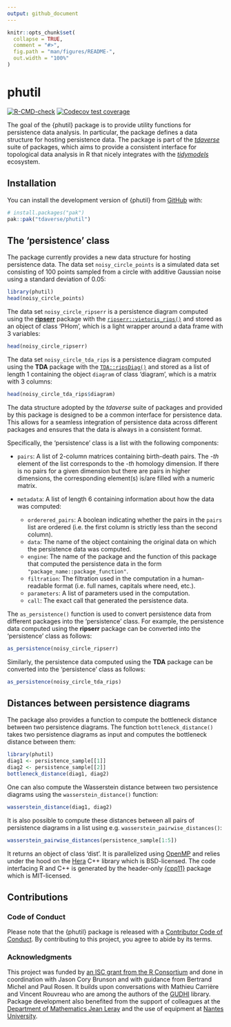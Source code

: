 ```yaml
---
output: github_document
---
```


<!-- README.md is generated from README.Rmd. Please edit that file -->

```r
knitr::opts_chunk$set(
  collapse = TRUE,
  comment = "#>",
  fig.path = "man/figures/README-",
  out.width = "100%"
)
```

# phutil

<!-- badges: start -->
[![R-CMD-check](https://github.com/tdaverse/phutil/actions/workflows/R-CMD-check.yaml/badge.svg)](https://github.com/tdaverse/phutil/actions/workflows/R-CMD-check.yaml)
[![Codecov test coverage](https://codecov.io/gh/tdaverse/phutil/graph/badge.svg)](https://app.codecov.io/gh/tdaverse/phutil)
<!-- badges: end -->

The goal of the {phutil} package is to provide utility functions for
persistence data analysis. In particular, the package defines a data structure
for hosting persistence data. The package is part of the
[*tdaverse*](https://github.com/tdaverse) suite of packages, which aims to
provide a consistent interface for topological data analysis in R that nicely
integrates with the [*tidymodels*](https://www.tidymodels.org) ecosystem.

## Installation

You can install the development version of {phutil} from
[GitHub](https://github.com/) with:

``` r
# install.packages("pak")
pak::pak("tdaverse/phutil")
```

## The 'persistence' class

The package currently provides a new data structure for hosting persistence
data. The data set `noisy_circle_points` is a simulated data set consisting of
100 points sampled from a circle with additive Gaussian noise using a standard
deviation of $0.05$:

```r
library(phutil)
head(noisy_circle_points)
```

The data set `noisy_circle_ripserr` is a persistence diagram computed using the
[**ripserr**](https://tdaverse.github.io/ripserr/) package with the
[`ripserr::vietoris_rips()`](https://tdaverse.github.io/ripserr/reference/vietoris_rips.html)
and stored as an object of class 'PHom', which is a light wrapper around a data
frame with 3 variables:

```r
head(noisy_circle_ripserr)
```

The data set `noisy_circle_tda_rips` is a persistence diagram computed using the
**TDA** package with the
[`TDA::ripsDiag()`](https://www.rdocumentation.org/packages/TDA/versions/1.9.1/topics/ripsDiag)
and stored as a list of length 1 containing the object `diagram` of class
'diagram', which is a matrix with 3 columns:

```r
head(noisy_circle_tda_rips$diagram)
```

The data structure adopted by the *tdaverse* suite of packages and provided by
this package is designed to be a common interface for persistence data. This
allows for a seamless integration of persistence data across different packages
and ensures that the data is always in a consistent format.

Specifically, the 'persistence' class is a list with the following components:

- `pairs`: A list of 2-column matrices containing birth-death pairs. The
\eqn{i}-*th* element of the list corresponds to the \eqn{(i-1)}-*th* homology
dimension. If there is no pairs for a given dimension but there are pairs in
higher dimensions, the corresponding element(s) is/are filled with a
\eqn{0 \times 2} numeric matrix.
- `metadata`: A list of length 6 containing information about how the data
was computed:

    - `orderered_pairs`: A boolean indicating whether the pairs in the
    `pairs` list are ordered (i.e. the first column is strictly less than the
    second column).
    - `data`: The name of the object containing the original data on which the
    persistence data was computed.
    - `engine`: The name of the package and the function of this package that
    computed the persistence data in the form `"package_name::package_function"`.
    - `filtration`: The filtration used in the computation in a human-readable
    format (i.e. full names, capitals where need, etc.).
    - `parameters`: A list of parameters used in the computation.
    - `call`: The exact call that generated the persistence data.

The `as_persistence()` function is used to convert persistence data from
different packages into the 'persistence' class. For example, the persistence
data computed using the **ripserr** package can be converted into the
'persistence' class as follows:

```r
as_persistence(noisy_circle_ripserr)
```

Similarly, the persistence data computed using the **TDA** package can be
converted into the 'persistence' class as follows:

```r
as_persistence(noisy_circle_tda_rips)
```

## Distances between persistence diagrams

The package also provides a function to compute the bottleneck distance between
two persistence diagrams. The function `bottleneck_distance()` takes two
persistence diagrams as input and computes the bottleneck distance between
them:

```r
library(phutil)
diag1 <- persistence_sample[[1]]
diag2 <- persistence_sample[[2]]
bottleneck_distance(diag1, diag2)
```

One can also compute the Wasserstein distance between two persistence diagrams
using the `wasserstein_distance()` function:

```r
wasserstein_distance(diag1, diag2)
```

It is also possible to compute these distances between all pairs of
persistence diagrams in a list using e.g. `wasserstein_pairwise_distances()`:

```r
wasserstein_pairwise_distances(persistence_sample[1:5])
```

It returns an object of class 'dist'. It is parallelized using
[OpenMP](https://www.openmp.org/) and relies under the hood on the
[Hera](https://github.com/anigmetov/hera) C++ library which is BSD-licensed. The
code interfacing R and C++ is generated by the header-only
[{cpp11}](https://cpp11.r-lib.org) package which is MIT-licensed.

## Contributions

### Code of Conduct

Please note that the {phutil} package is released with a [Contributor Code of Conduct](https://tdaverse.github.io/phutil/CODE_OF_CONDUCT.html). By contributing to this project, you agree to abide by its terms.

### Acknowledgments

This project was funded by [an ISC grant from the R
Consortium](https://r-consortium.org/all-projects/2024-group-1.html#modular-interoperable-and-extensible-topological-data-analysis-in-r)
and done in coordination with Jason Cory Brunson and with guidance from Bertrand
Michel and Paul Rosen. It builds upon conversations with Mathieu Carrière and
Vincent Rouvreau who are among the authors of the
[GUDHI](https://gudhi.inria.fr) library. Package development also benefited
from the support of colleagues at the [Department of Mathematics Jean
Leray](https://www.math.sciences.univ-nantes.fr) and the use of equipment at
[Nantes University](https://english.univ-nantes.fr).
